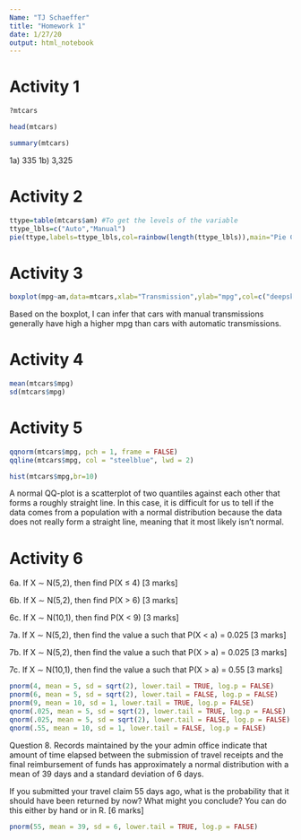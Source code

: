 ```yaml
---
Name: "TJ Schaeffer"
title: "Homework 1"
date: 1/27/20
output: html_notebook
---
```


# Activity 1

```r
?mtcars 

head(mtcars)

summary(mtcars)
```
1a) 335
1b) 3,325

# Activity 2
```r
ttype=table(mtcars$am) #To get the levels of the variable
ttype_lbls=c("Auto","Manual")
pie(ttype,labels=ttype_lbls,col=rainbow(length(ttype_lbls)),main="Pie Chart of Car Transmission for MTCars")
```
# Activity 3
```r
boxplot(mpg~am,data=mtcars,xlab="Transmission",ylab="mpg",col=c("deepskyblue4","deepskyblue"),names=c("Auto","Manual")) 
```
Based on the boxplot, I can infer that cars with manual transmissions generally have high a higher mpg than cars with automatic transmissions.

# Activity 4
```r
mean(mtcars$mpg)
sd(mtcars$mpg)
```

# Activity 5
```r
qqnorm(mtcars$mpg, pch = 1, frame = FALSE)
qqline(mtcars$mpg, col = "steelblue", lwd = 2)

hist(mtcars$mpg,br=10)
```
A normal QQ-plot is a scatterplot of two quantiles against each other that forms a roughly straight line. In this case, it is difficult for us to tell if the data comes from a population with a normal distribution because the data does not really form a straight line, meaning that it most likely isn't normal.

# Activity 6
6a. If X ∼ N(5,2), then find P(X ≤ 4) [3 marks]

6b. If X ∼ N(5,2), then find P(X > 6) [3 marks]

6c. If X ∼ N(10,1), then find P(X < 9) [3 marks]

7a. If X ∼ N(5,2), then find the value a such that P(X < a) = 0.025 [3 marks]

7b. If X ∼ N(5,2), then find the value a such that P(X > a) = 0.025 [3 marks]

7c. If X ∼ N(10,1), then find the value a such that P(X > a) = 0.55 [3 marks]
```r
pnorm(4, mean = 5, sd = sqrt(2), lower.tail = TRUE, log.p = FALSE)
pnorm(6, mean = 5, sd = sqrt(2), lower.tail = FALSE, log.p = FALSE)
pnorm(9, mean = 10, sd = 1, lower.tail = TRUE, log.p = FALSE)
qnorm(.025, mean = 5, sd = sqrt(2), lower.tail = TRUE, log.p = FALSE)
qnorm(.025, mean = 5, sd = sqrt(2), lower.tail = FALSE, log.p = FALSE)
qnorm(.55, mean = 10, sd = 1, lower.tail = FALSE, log.p = FALSE)
```

Question 8. 
Records maintained by the your admin office indicate that amount of time elapsed between the submission of travel receipts and the final reimbursement of funds has approximately a normal distribution with a mean of 39 days and a standard deviation of 6 days.

If you submitted your travel claim 55 days ago, what is the probability that it should have been returned by now? What might you conclude? You can do this either by hand or in R. [6 marks]


```r
pnorm(55, mean = 39, sd = 6, lower.tail = TRUE, log.p = FALSE)
```

